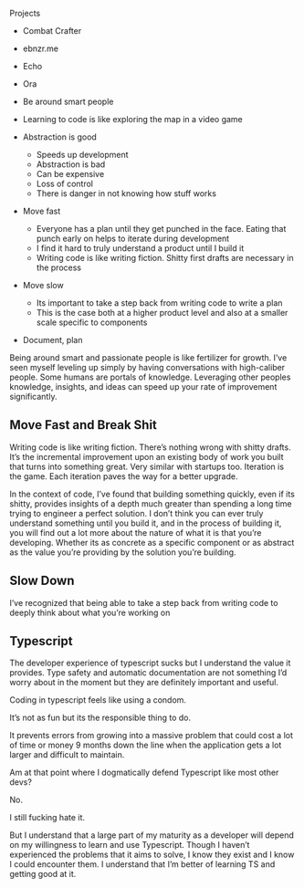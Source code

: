Projects

- Combat Crafter
- ebnzr.me
- Echo
- Ora

- Be around smart people
- Learning to code is like exploring the map in a video game
- Abstraction is good
    - Speeds up development
    - Abstraction is bad
    - Can be expensive
    - Loss of control
    - There is danger in not knowing how stuff works
- Move fast
    - Everyone has a plan until they get punched in the face. Eating that punch early on helps to iterate during development
    - I find it hard to truly understand a product until I build it
    - Writing code is like writing fiction. Shitty first drafts are necessary in the process
- Move slow
    - Its important to take a step back from writing code to write a plan
    - This is the case both at a higher product level and also at a smaller scale specific to components
- Document, plan

Being around smart and passionate people is like fertilizer for growth. I’ve seen myself leveling up simply by having conversations with high-caliber people. Some humans are portals of knowledge. Leveraging other peoples knowledge, insights, and ideas can speed up your rate of improvement significantly.

## Move Fast and Break Shit

Writing code is like writing fiction. There’s nothing wrong with shitty drafts. It’s the incremental improvement upon an existing body of work you built that turns into something great. Very similar with startups too. Iteration is the game. Each iteration paves the way for a better upgrade. 

In the context of code, I’ve found that building something quickly, even if its shitty, provides insights of a depth much greater than spending a long time trying to engineer a perfect solution. I don’t think you can ever truly understand something until you build it, and in the process of building it, you will find out a lot more about the nature of what it is that you’re developing. Whether its as concrete as a specific component or as abstract as the value you’re providing by the solution you’re building. 

## Slow Down

I’ve recognized that being able to take a step back from writing code to deeply think about what you’re working on

## Typescript

The developer experience of typescript sucks but I understand the value it provides. Type safety and automatic documentation are not something I’d worry about in the moment but they are definitely important and useful.

Coding in typescript feels like using a condom. 

It’s not as fun but its the responsible thing to do.

It prevents errors from growing into a massive problem that could cost a lot of time or money 9 months down the line when the application gets a lot larger and difficult to maintain.

Am at that point where I dogmatically defend Typescript like most other devs?

No.

I still fucking hate it.

But I understand that a large part of my maturity as a developer will depend on my willingness to learn and use Typescript. Though I haven’t experienced the problems that it aims to solve, I know they exist and I know I could encounter them. I understand that I’m better of learning TS and getting good at it.
